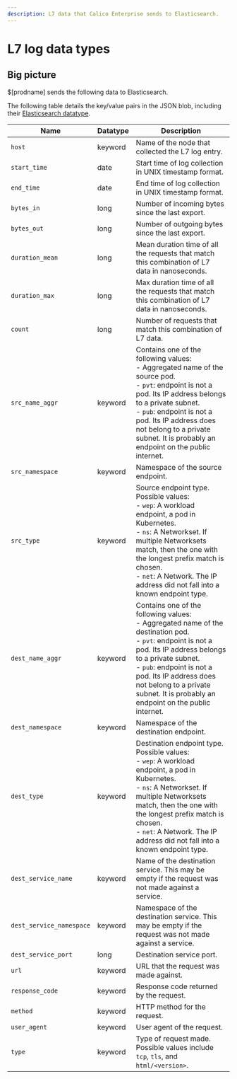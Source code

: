 ```yaml
---
description: L7 data that Calico Enterprise sends to Elasticsearch.
---
```


# L7 log data types

## Big picture

$[prodname] sends the following data to Elasticsearch.

The following table details the key/value pairs in the JSON blob, including their [Elasticsearch datatype](https://www.elastic.co/guide/en/elasticsearch/reference/current/mapping-types.html).

| Name                     | Datatype | Description                                                                                                                                                                                                                                                                                                         |
| ------------------------ | -------- | ------------------------------------------------------------------------------------------------------------------------------------------------------------------------------------------------------------------------------------------------------------------------------------------------------------------- |
| `host`                   | keyword  | Name of the node that collected the L7 log entry.                                                                                                                                                                                                                                                                   |
| `start_time`             | date     | Start time of log collection in UNIX timestamp format.                                                                                                                                                                                                                                                              |
| `end_time`               | date     | End time of log collection in UNIX timestamp format.                                                                                                                                                                                                                                                                |
| `bytes_in`               | long     | Number of incoming bytes since the last export.                                                                                                                                                                                                                                                                     |
| `bytes_out`              | long     | Number of outgoing bytes since the last export.                                                                                                                                                                                                                                                                     |
| `duration_mean`          | long     | Mean duration time of all the requests that match this combination of L7 data in nanoseconds.                                                                                                                                                                                                                       |
| `duration_max`           | long     | Max duration time of all the requests that match this combination of L7 data in nanoseconds.                                                                                                                                                                                                                        |
| `count`                  | long     | Number of requests that match this combination of L7 data.                                                                                                                                                                                                                                                          |
| `src_name_aggr`          | keyword  | Contains one of the following values:<br />- Aggregated name of the source pod. <br />- `pvt`: endpoint is not a pod. Its IP address belongs to a private subnet. <br />- `pub`: endpoint is not a pod. Its IP address does not belong to a private subnet. It is probably an endpoint on the public internet.      |
| `src_namespace`          | keyword  | Namespace of the source endpoint.                                                                                                                                                                                                                                                                                   |
| `src_type`               | keyword  | Source endpoint type. Possible values:<br />- `wep`: A workload endpoint, a pod in Kubernetes.<br />- `ns`: A Networkset. If multiple Networksets match, then the one with the longest prefix match is chosen.<br />- `net`: A Network. The IP address did not fall into a known endpoint type.                     |
| `dest_name_aggr`         | keyword  | Contains one of the following values:<br />- Aggregated name of the destination pod. <br />- `pvt`: endpoint is not a pod. Its IP address belongs to a private subnet. <br />- `pub`: endpoint is not a pod. Its IP address does not belong to a private subnet. It is probably an endpoint on the public internet. |
| `dest_namespace`         | keyword  | Namespace of the destination endpoint.                                                                                                                                                                                                                                                                              |
| `dest_type`              | keyword  | Destination endpoint type. Possible values:<br />- `wep`: A workload endpoint, a pod in Kubernetes.<br />- `ns`: A Networkset. If multiple Networksets match, then the one with the longest prefix match is chosen.<br />- `net`: A Network. The IP address did not fall into a known endpoint type.                |
| `dest_service_name`      | keyword  | Name of the destination service. This may be empty if the request was not made against a service.                                                                                                                                                                                                                   |
| `dest_service_namespace` | keyword  | Namespace of the destination service. This may be empty if the request was not made against a service.                                                                                                                                                                                                              |
| `dest_service_port`      | long     | Destination service port.                                                                                                                                                                                                                                                                                           |
| `url`                    | keyword  | URL that the request was made against.                                                                                                                                                                                                                                                                              |
| `response_code`          | keyword  | Response code returned by the request.                                                                                                                                                                                                                                                                              |
| `method`                 | keyword  | HTTP method for the request.                                                                                                                                                                                                                                                                                        |
| `user_agent`             | keyword  | User agent of the request.                                                                                                                                                                                                                                                                                          |
| `type`                   | keyword  | Type of request made. Possible values include `tcp`, `tls`, and `html/<version>`.                                                                                                                                                                                                                                   |
